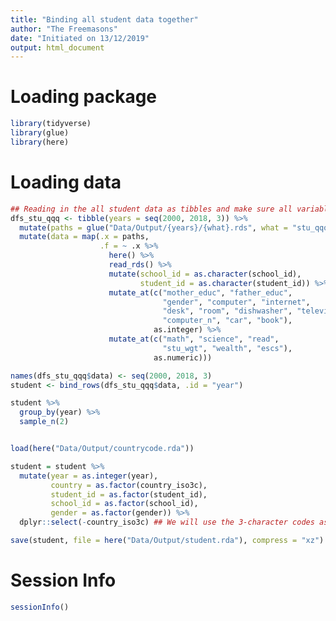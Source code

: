 ```yaml
---
title: "Binding all student data together"
author: "The Freemasons"
date: "Initiated on 13/12/2019"
output: html_document
---
```


# Loading package 
```r
library(tidyverse)
library(glue)
library(here)
```

# Loading data
```r
## Reading in the all student data as tibbles and make sure all variables are coded in the correct variable type
dfs_stu_qqq <- tibble(years = seq(2000, 2018, 3)) %>%
  mutate(paths = glue("Data/Output/{years}/{what}.rds", what = "stu_qqq")) %>%
  mutate(data = map(.x = paths,
                    .f = ~ .x %>%
                      here() %>%
                      read_rds() %>%
                      mutate(school_id = as.character(school_id),
                             student_id = as.character(student_id)) %>%
                      mutate_at(c("mother_educ", "father_educ",
                                  "gender", "computer", "internet",
                                  "desk", "room", "dishwasher", "television",
                                  "computer_n", "car", "book"),
                                as.integer) %>%
                      mutate_at(c("math", "science", "read",
                                  "stu_wgt", "wealth", "escs"),
                                as.numeric)))

names(dfs_stu_qqq$data) <- seq(2000, 2018, 3)
student <- bind_rows(dfs_stu_qqq$data, .id = "year")

student %>%
  group_by(year) %>%
  sample_n(2)


load(here("Data/Output/countrycode.rda"))

student = student %>% 
  mutate(year = as.integer(year),
         country = as.factor(country_iso3c),
         student_id = as.factor(student_id),
         school_id = as.factor(school_id),
         gender = as.factor(gender)) %>% 
  dplyr::select(-country_iso3c) ## We will use the 3-character codes as the only identifier (factor)
```

```r
save(student, file = here("Data/Output/student.rda"), compress = "xz")
```

# Session Info

```r
sessionInfo()
```